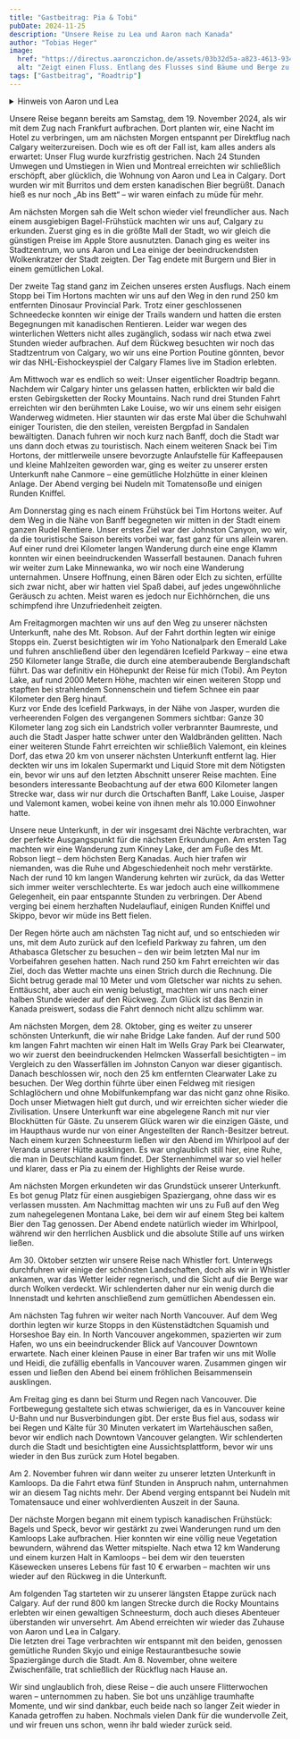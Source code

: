 ```yaml
---
title: "Gastbeitrag: Pia & Tobi"
pubDate: 2024-11-25
description: "Unsere Reise zu Lea und Aaron nach Kanada"
author: "Tobias Heger"
image:
  href: "https://directus.aaronczichon.de/assets/03b32d5a-a823-4613-9342-71406eda4985.jpeg?quality=70&width=1600"
  alt: "Zeigt einen Fluss. Entlang des Flusses sind Bäume und Berge zu sehen."
tags: ["Gastbeitrag", "Roadtrip"]
---
```



<details>
  <summary>Hinweis von Aaron und Lea</summary>
  Zeitlicher Kontext: Pia und Tobi haben uns von 20. Oktober bis 07. November 2024 besucht.
</details>

Unsere Reise begann bereits am Samstag, dem 19. November 2024, als wir mit dem Zug nach Frankfurt aufbrachen. Dort planten wir, eine Nacht im Hotel zu verbringen, um am nächsten Morgen entspannt per Direktflug nach Calgary weiterzureisen. Doch wie es oft der Fall ist, kam alles anders als erwartet: Unser Flug wurde kurzfristig gestrichen. Nach 24 Stunden Umwegen und Umstiegen in Wien und Montreal erreichten wir schließlich erschöpft, aber glücklich, die Wohnung von Aaron und Lea in Calgary. Dort wurden wir mit Burritos und dem ersten kanadischen Bier begrüßt. Danach hieß es nur noch „Ab ins Bett“ – wir waren einfach zu müde für mehr.

Am nächsten Morgen sah die Welt schon wieder viel freundlicher aus. Nach einem ausgiebigen Bagel-Frühstück machten wir uns auf, Calgary zu erkunden. Zuerst ging es in die größte Mall der Stadt, wo wir gleich die günstigen Preise im Apple Store ausnutzten. Danach ging es weiter ins Stadtzentrum, wo uns Aaron und Lea einige der beeindruckendsten Wolkenkratzer der Stadt zeigten. Der Tag endete mit Burgern und Bier in einem gemütlichen Lokal.

Der zweite Tag stand ganz im Zeichen unseres ersten Ausflugs. Nach einem Stopp bei Tim Hortons machten wir uns auf den Weg in den rund 250 km entfernten Dinosaur Provincial Park. Trotz einer geschlossenen Schneedecke konnten wir einige der Trails wandern und hatten die ersten Begegnungen mit kanadischen Rentieren. Leider war wegen des winterlichen Wetters nicht alles zugänglich, sodass wir nach etwa zwei Stunden wieder aufbrachen. Auf dem Rückweg besuchten wir noch das Stadtzentrum von Calgary, wo wir uns eine Portion Poutine gönnten, bevor wir das NHL-Eishockeyspiel der Calgary Flames live im Stadion erlebten.

Am Mittwoch war es endlich so weit: Unser eigentlicher Roadtrip begann. Nachdem wir Calgary hinter uns gelassen hatten, erblickten wir bald die ersten Gebirgsketten der Rocky Mountains. Nach rund drei Stunden Fahrt erreichten wir den berühmten Lake Louise, wo wir uns einem sehr eisigen Wanderweg widmeten. Hier staunten wir das erste Mal über die Schuhwahl einiger Touristen, die den steilen, vereisten Bergpfad in Sandalen bewältigten. Danach fuhren wir noch kurz nach Banff, doch die Stadt war uns dann doch etwas zu touristisch. Nach einem weiteren Snack bei Tim Hortons, der mittlerweile unsere bevorzugte Anlaufstelle für Kaffeepausen und kleine Mahlzeiten geworden war, ging es weiter zu unserer ersten Unterkunft nahe Canmore – eine gemütliche Holzhütte in einer kleinen Anlage. Der Abend verging bei Nudeln mit Tomatensoße und einigen Runden Kniffel.

Am Donnerstag ging es nach einem Frühstück bei Tim Hortons weiter. Auf dem Weg in die Nähe von Banff begegneten wir mitten in der Stadt einem ganzen Rudel Rentiere. Unser erstes Ziel war der Johnston Canyon, wo wir, da die touristische Saison bereits vorbei war, fast ganz für uns allein waren. Auf einer rund drei Kilometer langen Wanderung durch eine enge Klamm konnten wir einen beeindruckenden Wasserfall bestaunen. Danach fuhren wir weiter zum Lake Minnewanka, wo wir noch eine Wanderung unternahmen. Unsere Hoffnung, einen Bären oder Elch zu sichten, erfüllte sich zwar nicht, aber wir hatten viel Spaß dabei, auf jedes ungewöhnliche Geräusch zu achten. Meist waren es jedoch nur Eichhörnchen, die uns schimpfend ihre Unzufriedenheit zeigten.

Am Freitagmorgen machten wir uns auf den Weg zu unserer nächsten Unterkunft, nahe des Mt. Robson. Auf der Fahrt dorthin legten wir einige Stopps ein. Zuerst besichtigten wir im Yoho Nationalpark den Emerald Lake und fuhren anschließend über den legendären Icefield Parkway – eine etwa 250 Kilometer lange Straße, die durch eine atemberaubende Berglandschaft führt. Das war definitiv ein Höhepunkt der Reise für mich (Tobi). Am Peyton Lake, auf rund 2000 Metern Höhe, machten wir einen weiteren Stopp und stapften bei strahlendem Sonnenschein und tiefem Schnee ein paar Kilometer den Berg hinauf.   
Kurz vor Ende des Icefield Parkways, in der Nähe von Jasper, wurden die verheerenden Folgen des vergangenen Sommers sichtbar: Ganze 30 Kilometer lang zog sich ein Landstrich voller verbrannter Baumreste, und auch die Stadt Jasper hatte schwer unter den Waldbränden gelitten. Nach einer weiteren Stunde Fahrt erreichten wir schließlich Valemont, ein kleines Dorf, das etwa 20 km von unserer nächsten Unterkunft entfernt lag. Hier deckten wir uns im lokalen Supermarkt und Liquid Store mit dem Nötigsten ein, bevor wir uns auf den letzten Abschnitt unserer Reise machten. Eine besonders interessante Beobachtung auf der etwa 600 Kilometer langen Strecke war, dass wir nur durch die Ortschaften Banff, Lake Louise, Jasper und Valemont kamen, wobei keine von ihnen mehr als 10.000 Einwohner hatte.

Unsere neue Unterkunft, in der wir insgesamt drei Nächte verbrachten, war der perfekte Ausgangspunkt für die nächsten Erkundungen. Am ersten Tag machten wir eine Wanderung zum Kinney Lake, der am Fuße des Mt. Robson liegt – dem höchsten Berg Kanadas. Auch hier trafen wir niemanden, was die Ruhe und Abgeschiedenheit noch mehr verstärkte. Nach der rund 10 km langen Wanderung kehrten wir zurück, da das Wetter sich immer weiter verschlechterte. Es war jedoch auch eine willkommene Gelegenheit, ein paar entspannte Stunden zu verbringen. Der Abend verging bei einem herzhaften Nudelauflauf, einigen Runden Kniffel und Skippo, bevor wir müde ins Bett fielen.

Der Regen hörte auch am nächsten Tag nicht auf, und so entschieden wir uns, mit dem Auto zurück auf den Icefield Parkway zu fahren, um den Athabasca Gletscher zu besuchen – den wir beim letzten Mal nur im Vorbeifahren gesehen hatten. Nach rund 250 km Fahrt erreichten wir das Ziel, doch das Wetter machte uns einen Strich durch die Rechnung. Die Sicht betrug gerade mal 10 Meter und vom Gletscher war nichts zu sehen. Enttäuscht, aber auch ein wenig belustigt, machten wir uns nach einer halben Stunde wieder auf den Rückweg. Zum Glück ist das Benzin in Kanada preiswert, sodass die Fahrt dennoch nicht allzu schlimm war.

Am nächsten Morgen, dem 28. Oktober, ging es weiter zu unserer schönsten Unterkunft, die wir nahe Bridge Lake fanden. Auf der rund 500 km langen Fahrt machten wir einen Halt im Wells Gray Park bei Clearwater, wo wir zuerst den beeindruckenden Helmcken Wasserfall besichtigten – im Vergleich zu den Wasserfällen im Johnston Canyon war dieser gigantisch. Danach beschlossen wir, noch den 25 km entfernten Clearwater Lake zu besuchen. Der Weg dorthin führte über einen Feldweg mit riesigen Schlaglöchern und ohne Mobilfunkempfang war das nicht ganz ohne Risiko. Doch unser Mietwagen hielt gut durch, und wir erreichten sicher wieder die Zivilisation. Unsere Unterkunft war eine abgelegene Ranch mit nur vier Blockhütten für Gäste. Zu unserem Glück waren wir die einzigen Gäste, und im Haupthaus wurde nur von einer Angestellten der Ranch-Besitzer betreut.   
Nach einem kurzen Schneesturm ließen wir den Abend im Whirlpool auf der Veranda unserer Hütte ausklingen. Es war unglaublich still hier, eine Ruhe, die man in Deutschland kaum findet. Der Sternenhimmel war so viel heller und klarer, dass er Pia zu einem der Highlights der Reise wurde.

Am nächsten Morgen erkundeten wir das Grundstück unserer Unterkunft. Es bot genug Platz für einen ausgiebigen Spaziergang, ohne dass wir es verlassen mussten. Am Nachmittag machten wir uns zu Fuß auf den Weg zum nahegelegenen Montana Lake, bei dem wir auf einem Steg bei kaltem Bier den Tag genossen. Der Abend endete natürlich wieder im Whirlpool, während wir den herrlichen Ausblick und die absolute Stille auf uns wirken ließen.

Am 30. Oktober setzten wir unsere Reise nach Whistler fort. Unterwegs durchfuhren wir einige der schönsten Landschaften, doch als wir in Whistler ankamen, war das Wetter leider regnerisch, und die Sicht auf die Berge war durch Wolken verdeckt. Wir schlenderten daher nur ein wenig durch die Innenstadt und kehrten anschließend zum gemütlichen Abendessen ein.

Am nächsten Tag fuhren wir weiter nach North Vancouver. Auf dem Weg dorthin legten wir kurze Stopps in den Küstenstädtchen Squamish und Horseshoe Bay ein. In North Vancouver angekommen, spazierten wir zum Hafen, wo uns ein beeindruckender Blick auf Vancouver Downtown erwartete. Nach einer kleinen Pause in einer Bar trafen wir uns mit Wolle und Heidi, die zufällig ebenfalls in Vancouver waren. Zusammen gingen wir essen und ließen den Abend bei einem fröhlichen Beisammensein ausklingen.

Am Freitag ging es dann bei Sturm und Regen nach Vancouver. Die Fortbewegung gestaltete sich etwas schwieriger, da es in Vancouver keine U-Bahn und nur Busverbindungen gibt. Der erste Bus fiel aus, sodass wir bei Regen und Kälte für 30 Minuten verkatert im Wartehäuschen saßen, bevor wir endlich nach Downtown Vancouver gelangten. Wir schlenderten durch die Stadt und besichtigten eine Aussichtsplattform, bevor wir uns wieder in den Bus zurück zum Hotel begaben.

Am 2. November fuhren wir dann weiter zu unserer letzten Unterkunft in Kamloops. Da die Fahrt etwa fünf Stunden in Anspruch nahm, unternahmen wir an diesem Tag nichts mehr. Der Abend verging entspannt bei Nudeln mit Tomatensauce und einer wohlverdienten Auszeit in der Sauna.

Der nächste Morgen begann mit einem typisch kanadischen Frühstück: Bagels und Speck, bevor wir gestärkt zu zwei Wanderungen rund um den Kamloops Lake aufbrachen. Hier konnten wir eine völlig neue Vegetation bewundern, während das Wetter mitspielte. Nach etwa 12 km Wanderung und einem kurzen Halt in Kamloops – bei dem wir den teuersten Käsewecken unseres Lebens für fast 10 € erwarben – machten wir uns wieder auf den Rückweg in die Unterkunft.

Am folgenden Tag starteten wir zu unserer längsten Etappe zurück nach Calgary. Auf der rund 800 km langen Strecke durch die Rocky Mountains erlebten wir einen gewaltigen Schneesturm, doch auch dieses Abenteuer überstanden wir unversehrt. Am Abend erreichten wir wieder das Zuhause von Aaron und Lea in Calgary.   
Die letzten drei Tage verbrachten wir entspannt mit den beiden, genossen gemütliche Runden Skyjo und einige Restaurantbesuche sowie Spaziergänge durch die Stadt. Am 8. November, ohne weitere Zwischenfälle, trat schließlich der Rückflug nach Hause an.

Wir sind unglaublich froh, diese Reise – die auch unsere Flitterwochen waren – unternommen zu haben. Sie bot uns unzählige traumhafte Momente, und wir sind dankbar, euch beide nach so langer Zeit wieder in Kanada getroffen zu haben. Nochmals vielen Dank für die wundervolle Zeit, und wir freuen uns schon, wenn ihr bald wieder zurück seid.
